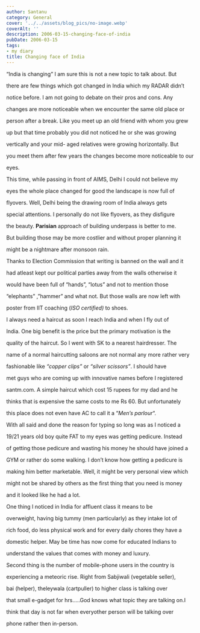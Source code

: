 ```yaml
---
author: Santanu
category: General
cover: '../../assets/blog_pics/no-image.webp'
coverAlt: ''
description: 2006-03-15-changing-face-of-india
pubDate: 2006-03-15
tags:
- my diary
title: Changing face of India
---
```


“India is changing” I am sure this is not a new topic to talk about. But

there are few things which got changed in India which my RADAR didn’t

notice before. I am not going to debate on their pros and cons. Any

changes are more noticeable when we encounter the same old place or

person after a break. Like you meet up an old friend with whom you grew

up but that time probably you did not noticed he or she was growing

vertically and your mid- aged relatives were growing horizontally. But

you meet them after few years the changes become more noticeable to our

eyes.



This time, while passing in front of AIMS, Delhi I could not believe my

eyes the whole place changed for good the landscape is now full of

flyovers. Well, Delhi being the drawing room of India always gets

special attentions. I personally do not like flyovers, as they disfigure

the beauty. **Parisian** approach of building underpass is better to me.

But building those may be more costlier and without proper planning it

might be a nightmare after monsoon rain.



Thanks to Election Commission that writing is banned on the wall and it

had atleast kept our political parties away from the walls otherwise it

would have been full of “hands”, “lotus” and not to mention those

“elephants” ,”hammer” and what not. But those walls are now left with

poster from IIT coaching (*ISO certified)* to shoes.



I always need a haircut as soon I reach India and when I fly out of

India. One big benefit is the price but the primary motivation is the

quality of the haircut. So I went with SK to a nearest hairdresser. The

name of a normal haircutting saloons are not normal any more rather very

fashionable like *“copper clips”* or *“silver scissors”*. I should have

met guys who are coming up with innovative names before I registered

santm.com. A simple haircut which cost 15 rupees for my dad and he

thinks that is expensive the same costs to me Rs 60. But unfortunately

this place does not even have AC to call it a “*Men’s parlour*“.



With all said and done the reason for typing so long was as I noticed a

19/21 years old boy quite FAT to my eyes was getting pedicure. Instead

of getting those pedicure and wasting his money he should have joined a

GYM or rather do some walking. I don’t know how getting a pedicure is

making him better marketable. Well, it might be very personal view which

might not be shared by others as the first thing that you need is money

and it looked like he had a lot.



One thing I noticed in India for affluent class it means to be

overweight, having big tummy (men particularly) as they intake lot of

rich food, do less physical work and for every daily chores they have a

domestic helper. May be time has now come for educated Indians to

understand the values that comes with money and luxury.



Second thing is the number of mobile-phone users in the country is

experiencing a meteoric rise. Right from Sabjiwali (vegetable seller),

bai (helper), theleywala (cartpuller) to higher class is talking over

that small e-gadget for hrs…..God knows what topic they are talking on.I

think that day is not far when everyother person will be talking over

phone rather then in-person.